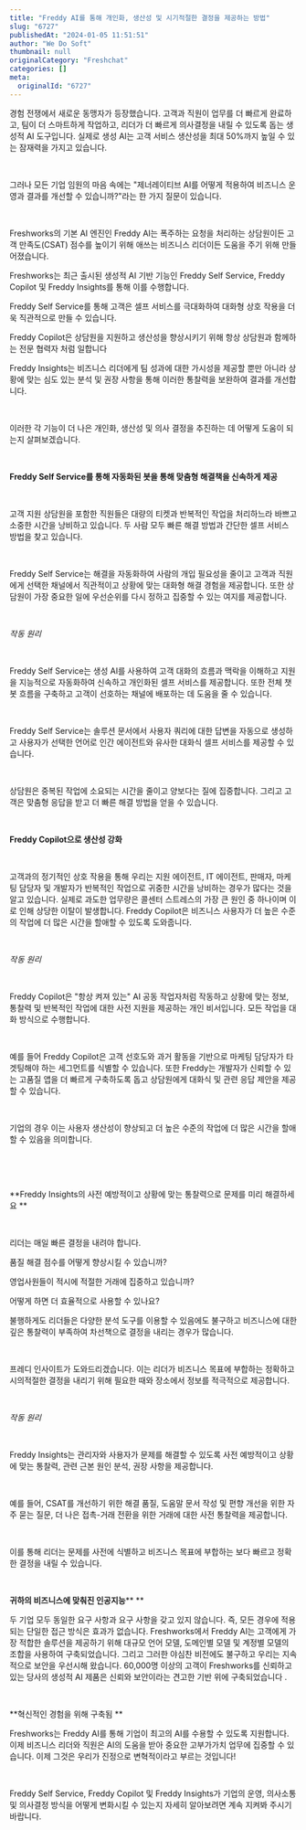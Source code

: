```yaml
---
title: "Freddy AI를 통해 개인화, 생산성 및 시기적절한 결정을 제공하는 방법"
slug: "6727"
publishedAt: "2024-01-05 11:51:51"
author: "We Do Soft"
thumbnail: null
originalCategory: "Freshchat"
categories: []
meta:
  originalId: "6727"
---
```


경험 전쟁에서 새로운 동맹자가 등장했습니다. 고객과 직원이 업무를 더 빠르게 완료하고, 팀이 더 스마트하게 작업하고, 리더가 더 빠르게 의사결정을 내릴 수 있도록 돕는 생성적 AI 도구입니다. 실제로 생성 AI는 고객 서비스 생산성을 최대 50%까지 높일 수 있는 잠재력을 가지고 있습니다.

​

그러나 모든 기업 임원의 마음 속에는 "제너레이티브 AI를 어떻게 적용하여 비즈니스 운영과 결과를 개선할 수 있습니까?"라는 한 가지 질문이 있습니다.

​

Freshworks의 기본 AI 엔진인 Freddy AI는 폭주하는 요청을 처리하는 상담원이든 고객 만족도(CSAT) 점수를 높이기 위해 애쓰는 비즈니스 리더이든 도움을 주기 위해 만들어졌습니다. 

 	
Freshworks는 최근 출시된 생성적 AI 기반 기능인 Freddy Self Service, Freddy Copilot 및 Freddy Insights를 통해 이를 수행합니다.

 	
Freddy Self Service를 통해 고객은 셀프 서비스를 극대화하여 대화형 상호 작용을 더욱 직관적으로 만들 수 있습니다.

 	
Freddy Copilot은 상담원을 지원하고 생산성을 향상시키기 위해 항상 상담원과 함께하는 전문 협력자 처럼 일합니다

 	
Freddy Insights는 비즈니스 리더에게 팀 성과에 대한 가시성을 제공할 뿐만 아니라 상황에 맞는 심도 있는 분석 및 권장 사항을 통해 이러한 통찰력을 보완하여 결과를 개선합니다.

​

이러한 각 기능이 더 나은 개인화, 생산성 및 의사 결정을 추진하는 데 어떻게 도움이 되는지 살펴보겠습니다. 

​

**Freddy Self Service를 통해 자동화된 봇을 통해 맞춤형 해결책을 신속하게 제공**

​

고객 지원 상담원을 포함한 직원들은 대량의 티켓과 반복적인 작업을 처리하느라 바쁘고 소중한 시간을 낭비하고 있습니다. 두 사람 모두 빠른 해결 방법과 간단한 셀프 서비스 방법을 찾고 있습니다. 

​

Freddy Self Service는 해결을 자동화하여 사람의 개입 필요성을 줄이고 고객과 직원에게 선택한 채널에서 직관적이고 상황에 맞는 대화형 해결 경험을 제공합니다. 또한 상담원이 가장 중요한 일에 우선순위를 다시 정하고 집중할 수 있는 여지를 제공합니다. 

​

*작동 원리*

​

Freddy Self Service는 생성 AI를 사용하여 고객 대화의 흐름과 맥락을 이해하고 지원을 지능적으로 자동화하여 신속하고 개인화된 셀프 서비스를 제공합니다. 또한 전체 챗봇 흐름을 구축하고 고객이 선호하는 채널에 배포하는 데 도움을 줄 수 있습니다. 

​

Freddy Self Service는 솔루션 문서에서 사용자 쿼리에 대한 답변을 자동으로 생성하고 사용자가 선택한 언어로 인간 에이전트와 유사한 대화식 셀프 서비스를 제공할 수 있습니다.

​

상담원은 중복된 작업에 소요되는 시간을 줄이고 양보다는 질에 집중합니다. 그리고 고객은 맞춤형 응답을 받고 더 빠른 해결 방법을 얻을 수 있습니다. 

​

**Freddy Copilot으로 생산성 강화**

​

고객과의 정기적인 상호 작용을 통해 우리는 지원 에이전트, IT 에이전트, 판매자, 마케팅 담당자 및 개발자가 반복적인 작업으로 귀중한 시간을 낭비하는 경우가 많다는 것을 알고 있습니다. 실제로 과도한 업무량은 콜센터 스트레스의 가장 큰 원인 중 하나이며 이로 인해 상당한 이탈이 발생합니다. Freddy Copilot은 비즈니스 사용자가 더 높은 수준의 작업에 더 많은 시간을 할애할 수 있도록 도와줍니다. 

**​**

*작동 원리*

​

Freddy Copilot은 "항상 켜져 있는" AI 공동 작업자처럼 작동하고 상황에 맞는 정보, 통찰력 및 반복적인 작업에 대한 사전 지원을 제공하는 개인 비서입니다. 모든 작업을 대화 방식으로 수행합니다.

​

예를 들어 Freddy Copilot은 고객 선호도와 과거 활동을 기반으로 마케팅 담당자가 타겟팅해야 하는 세그먼트를 식별할 수 있습니다. 또한 Freddy는 개발자가 신뢰할 수 있는 고품질 앱을 더 빠르게 구축하도록 돕고 상담원에게 대화식 및 관련 응답 제안을 제공할 수 있습니다.

​

기업의 경우 이는 사용자 생산성이 향상되고 더 높은 수준의 작업에 더 많은 시간을 할애할 수 있음을 의미합니다.

​

​

**Freddy Insights의 사전 예방적이고 상황에 맞는 통찰력으로 문제를 미리 해결하세요 **

**​**

리더는 매일 빠른 결정을 내려야 합니다. 

 	
품질 해결 점수를 어떻게 향상시킬 수 있습니까?

 	
영업사원들이 적시에 적절한 거래에 집중하고 있습니까?

 	
어떻게 하면 더 효율적으로 사용할 수 있나요?

불행하게도 리더들은 다양한 분석 도구를 이용할 수 있음에도 불구하고 비즈니스에 대한 깊은 통찰력이 부족하여 차선책으로 결정을 내리는 경우가 많습니다.

​

프레디 인사이트가 도와드리겠습니다. 이는 리더가 비즈니스 목표에 부합하는 정확하고 시의적절한 결정을 내리기 위해 필요한 때와 장소에서 정보를 적극적으로 제공합니다. 

​

*작동 원리*

​

Freddy Insights는 관리자와 사용자가 문제를 해결할 수 있도록 사전 예방적이고 상황에 맞는 통찰력, 관련 근본 원인 분석, 권장 사항을 제공합니다. 

​

예를 들어, CSAT를 개선하기 위한 해결 품질, 도움말 문서 작성 및 편향 개선을 위한 자주 묻는 질문, 더 나은 접촉-거래 전환을 위한 거래에 대한 사전 통찰력을 제공합니다. 

​

이를 통해 리더는 문제를 사전에 식별하고 비즈니스 목표에 부합하는 보다 빠르고 정확한 결정을 내릴 수 있습니다. 

​

**귀하의 비즈니스에 맞춰진 인공지능**** **

두 기업 모두 동일한 요구 사항과 요구 사항을 갖고 있지 않습니다. 즉, 모든 경우에 적용되는 단일한 접근 방식은 효과가 없습니다. Freshworks에서 Freddy AI는 고객에게 가장 적합한 솔루션을 제공하기 위해 대규모 언어 모델, 도메인별 모델 및 계정별 모델의 조합을 사용하여 구축되었습니다. 그리고 그러한 야심찬 비전에도 불구하고 우리는 지속적으로 보안을 우선시해 왔습니다. 60,000명 이상의 고객이 Freshworks를 신뢰하고 있는 당사의 생성적 AI 제품은 신뢰와 보안이라는 견고한 기반 위에 구축되었습니다 .

​

**혁신적인 경험을 위해 구축됨 **

Freshworks는 Freddy AI를 통해 기업이 최고의 AI를 수용할 수 있도록 지원합니다. 이제 비즈니스 리더와 직원은 AI의 도움을 받아 중요한 고부가가치 업무에 집중할 수 있습니다. 이제 그것은 우리가 진정으로 변혁적이라고 부르는 것입니다!

​

Freddy Self Service, Freddy Copilot 및 Freddy Insights가 기업의 운영, 의사소통 및 의사결정 방식을 어떻게 변화시킬 수 있는지 자세히 알아보려면 계속 지켜봐 주시기 바랍니다.

​
